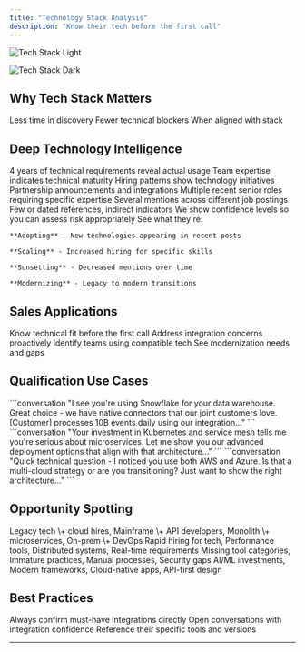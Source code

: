 ```yaml
---
title: "Technology Stack Analysis"
description: "Know their tech before the first call"
---
```


<Frame>
  <img
    className="block dark:hidden"
    src="/images/tech-stack.png"
    alt="Tech Stack Light"
  />

  <img
    className="hidden dark:block"
    src="/images/tech-stack.png"
    alt="Tech Stack Dark"
  />
</Frame>

## Why Tech Stack Matters

<CardGroup cols={3}>
  <Card title="75% Faster Qualification" icon="gauge">
    Less time in discovery
  </Card>
  <Card title="60% Fewer Integration Objections" icon="shield">
    Fewer technical blockers
  </Card>
  <Card title="45% Higher Technical Win Rate" icon="trophy">
    When aligned with stack
  </Card>
</CardGroup>

## Deep Technology Intelligence

<Tabs>
  <Tab title="🔍 What We Analyze">
    <CardGroup cols={2}>
      <Card title="Job Postings" icon="briefcase">
        4 years of technical requirements reveal actual usage
      </Card>
      <Card title="Skills Data" icon="graduation-cap">
        Team expertise indicates technical maturity
      </Card>
      <Card title="Project Signals" icon="diagram-project">
        Hiring patterns show technology initiatives
      </Card>
      <Card title="Vendor Mentions" icon="handshake">
        Partnership announcements and integrations
      </Card>
    </CardGroup>
  </Tab>
  <Tab title="📊 Confidence Scoring">
    <Steps>
      <Step title="High Confidence (90%+)">
        Multiple recent senior roles requiring specific expertise
      </Step>
      <Step title="Medium (60-89%)">
        Several mentions across different job postings
      </Step>
      <Step title="Low (<60%)">
        Few or dated references, indirect indicators
      </Step>
    </Steps>
    <Info>
      We show confidence levels so you can assess risk appropriately
    </Info>
  </Tab>
  <Tab title="📈 Trend Analysis">
    See what they're:

    **Adopting** - New technologies appearing in recent posts

    **Scaling** - Increased hiring for specific skills

    **Sunsetting** - Decreased mentions over time

    **Modernizing** - Legacy to modern transitions
  </Tab>
</Tabs>

## Sales Applications

<CardGroup cols={2}>
  <Card title="Qualify Faster" icon="gauge">
    Know technical fit before the first call
  </Card>
  <Card title="Handle Objections" icon="shield">
    Address integration concerns proactively
  </Card>
  <Card title="Find Champions" icon="star">
    Identify teams using compatible tech
  </Card>
  <Card title="Spot Opportunities" icon="lightbulb">
    See modernization needs and gaps
  </Card>
</CardGroup>

## Qualification Use Cases

<Tabs>
  <Tab title="Integration Fit">
    ```conversation
    "I see you're using Snowflake for your data warehouse. 
    Great choice - we have native connectors that our joint 
    customers love. [Customer] processes 10B events daily 
    using our integration..."
    ```
  </Tab>
  <Tab title="Technical Maturity">
    ```conversation
    "Your investment in Kubernetes and service mesh tells me 
    you're serious about microservices. Let me show you our 
    advanced deployment options that align with that architecture..."
    ```
  </Tab>
  <Tab title="Stack Validation">
    ```conversation
    "Quick technical question - I noticed you use both AWS 
    and Azure. Is that a multi-cloud strategy or are you 
    transitioning? Just want to show the right architecture..."
    ```
  </Tab>
</Tabs>

## Opportunity Spotting

<CardGroup cols={2}>
  <Card title="Modernization Signals" icon="arrow-up">
    Legacy tech \+ cloud hires, Mainframe \+ API developers, Monolith \+ microservices, On-prem \+ DevOps
  </Card>
  <Card title="Scaling Indicators" icon="chart-line">
    Rapid hiring for tech, Performance tools, Distributed systems, Real-time requirements
  </Card>
  <Card title="Gap Analysis" icon="magnifying-glass">
    Missing tool categories, Immature practices, Manual processes, Security gaps
  </Card>
  <Card title="Innovation Readiness" icon="rocket">
    AI/ML investments, Modern frameworks, Cloud-native apps, API-first design
  </Card>
</CardGroup>

## Best Practices

<CardGroup cols={3}>
  <Card title="Verify Critical Info" icon="check-circle">
    Always confirm must-have integrations directly
  </Card>
  <Card title="Lead with Compatibility" icon="plug">
    Open conversations with integration confidence
  </Card>
  <Card title="Use Their Language" icon="message">
    Reference their specific tools and versions
  </Card>
</CardGroup>

---